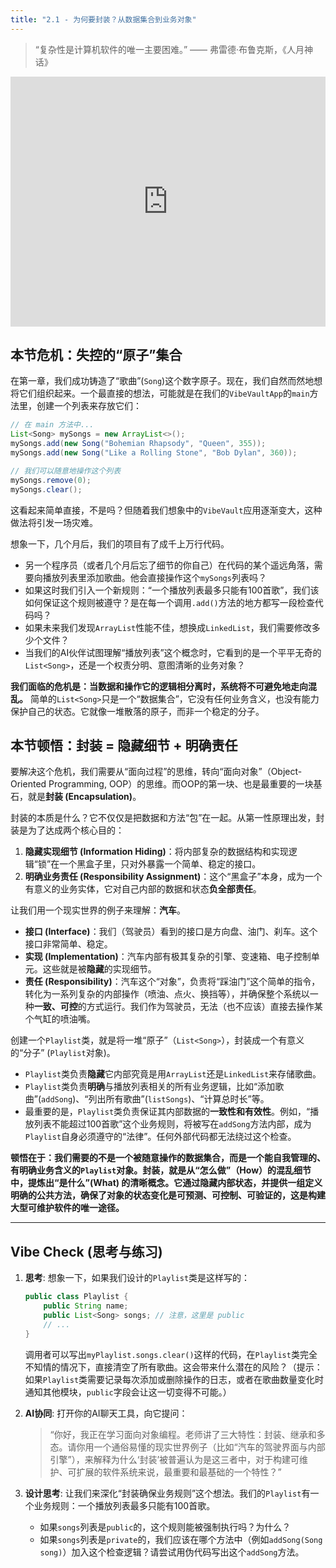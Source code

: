 ```yaml
---
title: "2.1 - 为何要封装？从数据集合到业务对象"
---
```


> "复杂性是计算机软件的唯一主要困难。" —— 弗雷德·布鲁克斯，《人月神话》

::: {.video-container}
<iframe src="https://player.bilibili.com/player.html?bvid=BV1oGapzsE3V&page=1" scrolling="no" border="0" frameborder="no" framespacing="0" allowfullscreen="true" width="100%" height="400"></iframe>
:::

## 本节危机：失控的“原子”集合

在第一章，我们成功铸造了“歌曲”(`Song`)这个数字原子。现在，我们自然而然地想将它们组织起来。一个最直接的想法，可能就是在我们的`VibeVaultApp`的`main`方法里，创建一个列表来存放它们：

```java
// 在 main 方法中...
List<Song> mySongs = new ArrayList<>();
mySongs.add(new Song("Bohemian Rhapsody", "Queen", 355));
mySongs.add(new Song("Like a Rolling Stone", "Bob Dylan", 360));

// 我们可以随意地操作这个列表
mySongs.remove(0);
mySongs.clear();
```

这看起来简单直接，不是吗？但随着我们想象中的`VibeVault`应用逐渐变大，这种做法将引发一场灾难。

想象一下，几个月后，我们的项目有了成千上万行代码。

*   另一个程序员（或者几个月后忘了细节的你自己）在代码的某个遥远角落，需要向播放列表里添加歌曲。他会直接操作这个`mySongs`列表吗？
*   如果这时我们引入一个新规则：“一个播放列表最多只能有100首歌”，我们该如何保证这个规则被遵守？是在每一个调用`.add()`方法的地方都写一段检查代码吗？
*   如果未来我们发现`ArrayList`性能不佳，想换成`LinkedList`，我们需要修改多少个文件？
*   当我们的AI伙伴试图理解“播放列表”这个概念时，它看到的是一个平平无奇的`List<Song>`，还是一个权责分明、意图清晰的业务对象？

**我们面临的危机是：当数据和操作它的逻辑相分离时，系统将不可避免地走向混乱。** 简单的`List<Song>`只是一个“数据集合”，它没有任何业务含义，也没有能力保护自己的状态。它就像一堆散落的原子，而非一个稳定的分子。

## 本节顿悟：封装 = 隐藏细节 + 明确责任

要解决这个危机，我们需要从“面向过程”的思维，转向“面向对象”（Object-Oriented Programming, OOP）的思维。而OOP的第一块、也是最重要的一块基石，就是**封装 (Encapsulation)**。

封装的本质是什么？它不仅仅是把数据和方法“包”在一起。从第一性原理出发，封装是为了达成两个核心目的：

1.  **隐藏实现细节 (Information Hiding)**：将内部复杂的数据结构和实现逻辑“锁”在一个黑盒子里，只对外暴露一个简单、稳定的接口。
2.  **明确业务责任 (Responsibility Assignment)**：这个“黑盒子”本身，成为一个有意义的业务实体，它对自己内部的数据和状态**负全部责任**。

让我们用一个现实世界的例子来理解：**汽车**。

*   **接口 (Interface)**：我们（驾驶员）看到的接口是方向盘、油门、刹车。这个接口非常简单、稳定。
*   **实现 (Implementation)**：汽车内部有极其复杂的引擎、变速箱、电子控制单元。这些就是被**隐藏**的实现细节。
*   **责任 (Responsibility)**：汽车这个“对象”，负责将“踩油门”这个简单的指令，转化为一系列复杂的内部操作（喷油、点火、换挡等），并确保整个系统以一种**一致、可控**的方式运行。我们作为驾驶员，无法（也不应该）直接去操作某个气缸的喷油嘴。

创建一个`Playlist`类，就是将一堆“原子”（`List<Song>`），封装成一个有意义的“分子” (`Playlist`对象)。

*   `Playlist`类负责**隐藏**它内部究竟是用`ArrayList`还是`LinkedList`来存储歌曲。
*   `Playlist`类负责**明确**与播放列表相关的所有业务逻辑，比如“添加歌曲”(`addSong`)、“列出所有歌曲”(`listSongs`)、“计算总时长”等。
*   最重要的是，`Playlist`类负责保证其内部数据的**一致性和有效性**。例如，“播放列表不能超过100首歌”这个业务规则，将被写在`addSong`方法内部，成为`Playlist`自身必须遵守的“法律”。任何外部代码都无法绕过这个检查。

**顿悟在于：我们需要的不是一个被随意操作的数据集合，而是一个能自我管理的、有明确业务含义的`Playlist`对象。封装，就是从“怎么做”（How）的混乱细节中，提炼出“是什么”(What) 的清晰概念。它通过隐藏内部状态，并提供一组定义明确的公共方法，确保了对象的状态变化是可预测、可控制、可验证的，这是构建大型可维护软件的唯一途径。**

---

## Vibe Check (思考与练习)

1.  **思考**: 想象一下，如果我们设计的`Playlist`类是这样写的：

    ```java
    public class Playlist {
        public String name;
        public List<Song> songs; // 注意，这里是 public
        // ...
    }
    ```
    调用者可以写出`myPlaylist.songs.clear()`这样的代码，在`Playlist`类完全不知情的情况下，直接清空了所有歌曲。这会带来什么潜在的风险？（提示：如果`Playlist`类需要记录每次添加或删除操作的日志，或者在歌曲数量变化时通知其他模块，`public`字段会让这一切变得不可能。）

2.  **AI协同**: 打开你的AI聊天工具，向它提问：

    > "你好，我正在学习面向对象编程。老师讲了三大特性：封装、继承和多态。请你用一个通俗易懂的现实世界例子（比如“汽车的驾驶界面与内部引擎”），来解释为什么‘封装’被普遍认为是这三者中，对于构建可维护、可扩展的软件系统来说，最重要和最基础的一个特性？"

3.  **设计思考**: 让我们来深化“封装确保业务规则”这个想法。我们的`Playlist`有一个业务规则：一个播放列表最多只能有100首歌。
    *   如果`songs`列表是`public`的，这个规则能被强制执行吗？为什么？
    *   如果`songs`列表是`private`的，我们应该在哪个方法中（例如`addSong(Song song)`）加入这个检查逻辑？请尝试用伪代码写出这个`addSong`方法。 